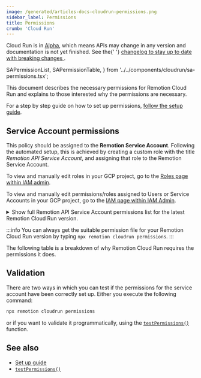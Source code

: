 ```yaml
---
image: /generated/articles-docs-cloudrun-permissions.png
sidebar_label: Permissions
title: Permissions
crumb: 'Cloud Run'
---
```


<ExperimentalBadge>
  <p>
    Cloud Run is in <a href="/docs/cloudrun-alpha">Alpha</a>, which means APIs
    may change in any version and documentation is not yet finished. See the{' '}
    <a href="https://remotion.dev/changelog">
      changelog to stay up to date with breaking changes
    </a>
    .
  </p>
</ExperimentalBadge>

  SAPermissionList,
  SAPermissionTable,
} from '../../components/cloudrun/sa-permissions.tsx';

This document describes the necessary permissions for Remotion Cloud Run and explains to those interested why the permissions are necessary.

For a step by step guide on how to set up permissions, [follow the setup guide](/docs/cloudrun/setup).

## Service Account permissions

This policy should be assigned to the **Remotion Service Account**. Following the automated setup, this is achieved by creating a custom role with the title _Remotion API Service Account_, and assigning that role to the Remotion Service Account.

To view and manually edit roles in your GCP project, go to the [Roles page within IAM admin](https://console.cloud.google.com/iam-admin/roles).

To view and manually edit permissions/roles assigned to Users or Service Accounts in your GCP project, go to the [IAM page within IAM Admin](https://console.cloud.google.com/iam-admin/iam).

<details>
  <summary>
    Show full Remotion API Service Account permissions list for the latest
    Remotion Cloud Run version.
  </summary>
  <SAPermissionList />
</details>

:::info
You can always get the suitable permission file for your Remotion Cloud Run version by typing `npx remotion cloudrun permissions`.
:::

The following table is a breakdown of why Remotion Cloud Run requires the permissions it does.

<SAPermissionTable />

## Validation

There are two ways in which you can test if the permissions for the service account have been correctly set up. Either you execute the following command:

```bash
npx remotion cloudrun permissions
```

or if you want to validate it programmatically, using the [`testPermissions()`](/docs/cloudrun/testpermissions) function.

## See also

- [Set up guide](/docs/cloudrun/setup)
- [`testPermissions()`](/docs/cloudrun/testpermissions)
